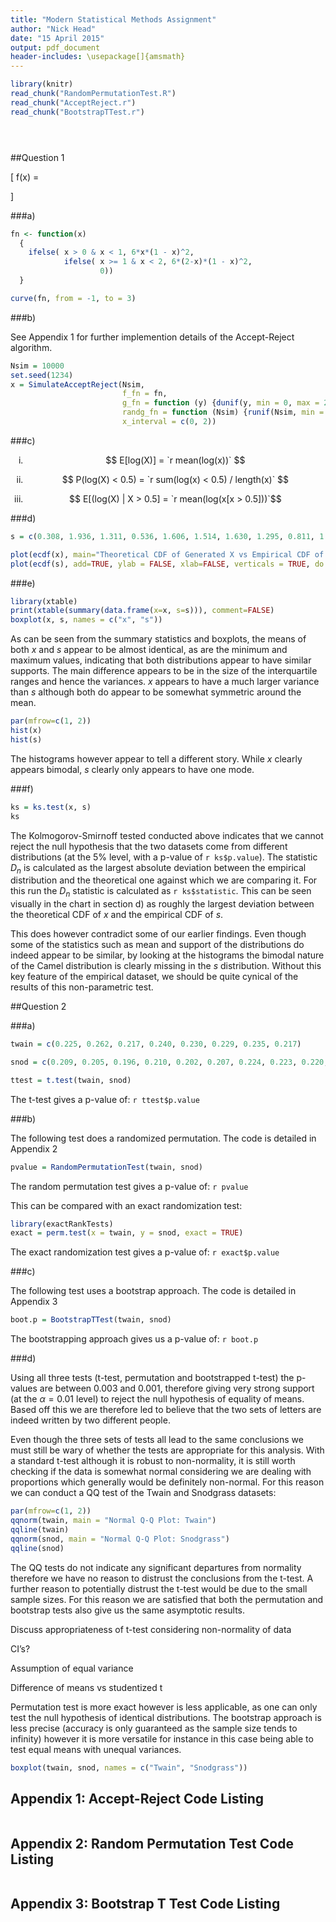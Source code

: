 ```yaml
---
title: "Modern Statistical Methods Assignment"
author: "Nick Head"
date: "15 April 2015"
output: pdf_document
header-includes: \usepackage[]{amsmath}
---
```


```r
library(knitr)
read_chunk("RandomPermutationTest.R")
read_chunk("AcceptReject.r")
read_chunk("BootstrapTTest.r")
```

```r
```
```r
```
```r
```


##Question 1

\[
 f(x) =
  \begin{cases}
   6 x (1 - x)^2        & \text{if } 0 < x < 1 \\
   6 (2 - x) (1 - x)^2  & \text{if } 1 \leq x < 2 \\
   0                    & \text{otherwise}
  \end{cases}
\]

###a)

```r
fn <- function(x) 
  {
    ifelse( x > 0 & x < 1, 6*x*(1 - x)^2, 
            ifelse( x >= 1 & x < 2, 6*(2-x)*(1 - x)^2, 
                    0))
  }

curve(fn, from = -1, to = 3)
```

\newpage

###b)

See Appendix 1 for further implemention details of the Accept-Reject algorithm.

```r
Nsim = 10000
set.seed(1234)
x = SimulateAcceptReject(Nsim, 
                         f_fn = fn,
                         g_fn = function (y) {dunif(y, min = 0, max = 2)},
                         randg_fn = function (Nsim) {runif(Nsim, min = 0, max = 2)},
                         x_interval = c(0, 2))

```

###c)

i) $$ E[log(X)] = `r mean(log(x))` $$ 

ii) $$ P(log(X) < 0.5) = `r sum(log(x) < 0.5) / length(x)` $$  

iii) $$ E[(log(X) | X > 0.5] = `r mean(log(x[x > 0.5]))`$$ 

\newpage

###d)

```r
s = c(0.308, 1.936, 1.311, 0.536, 1.606, 1.514, 1.630, 1.295, 0.811, 1.145, 1.429, 0.811, 0.796, 0.988, 1.969, 1.161, 0.271, 0.053, 0.629, 1.171, 0.056, 1.313, 0.592, 0.934,  0.723)

plot(ecdf(x), main="Theoretical CDF of Generated X vs Empirical CDF of S", col="red")
plot(ecdf(s), add=TRUE, ylab = FALSE, xlab=FALSE, verticals = TRUE, do.points = FALSE, col = "blue")
```

\newpage

###e)

```r
library(xtable)
print(xtable(summary(data.frame(x=x, s=s))), comment=FALSE)
boxplot(x, s, names = c("x", "s"))
```

As can be seen from the summary statistics and boxplots, the means of both $x$ and $s$ appear to be almost identical, as are the minimum and maximum values, indicating that both distributions appear to have similar supports. The main difference appears to be in the size of the interquartile ranges and hence the variances. $x$ appears to have a much larger variance than $s$ although both do appear to be somewhat symmetric around the mean.

```r
par(mfrow=c(1, 2))
hist(x)
hist(s)
```

The histograms however appear to tell a different story. While $x$ clearly appears bimodal, $s$ clearly only appears to have one mode.

###f)

```r
ks = ks.test(x, s)
ks
```

The Kolmogorov-Smirnoff tested conducted above indicates that we cannot reject the null hypothesis that the two datasets come from different distributions (at the 5% level, with a p-value of `r ks$p.value`). The statistic $D_n$ is calculated as the largest absolute deviation between the empirical distribution and the theoretical one against which we are comparing it. For this run the $D_n$ statistic is calculated as `r ks$statistic`. This can be seen visually in the chart in section d) as roughly the largest deviation between the theoretical CDF of $x$ and the empirical CDF of $s$.  

This does however contradict some of our earlier findings. Even though some of the statistics such as mean and support of the distributions do indeed appear to be similar, by looking at the histograms the bimodal nature of the Camel distribution is clearly missing in the $s$ distribution. Without this key feature of the empirical dataset, we should be quite cynical of the results of this non-parametric test.

\newpage

##Question 2

###a)

```r
twain = c(0.225, 0.262, 0.217, 0.240, 0.230, 0.229, 0.235, 0.217)

snod = c(0.209, 0.205, 0.196, 0.210, 0.202, 0.207, 0.224, 0.223, 0.220, 0.201)

ttest = t.test(twain, snod)
```

The t-test gives a p-value of: `r ttest$p.value`

###b)

The following test does a randomized permutation. The code is detailed in Appendix 2 
```r
pvalue = RandomPermutationTest(twain, snod)
```
The random permutation test gives a p-value of: `r pvalue`

This can be compared with an exact randomization test:
```r
library(exactRankTests)
exact = perm.test(x = twain, y = snod, exact = TRUE)
```
The exact randomization test gives a p-value of: `r exact$p.value`

###c)

The following test uses a bootstrap approach. The code is detailed in Appendix 3 

```r
boot.p = BootstrapTTest(twain, snod)
```
The bootstrapping approach gives us a p-value of: `r boot.p`

###d)

Using all three tests (t-test, permutation and bootstrapped t-test) the p-values are between 0.003 and 0.001, therefore giving very strong support (at the $\alpha = 0.01$ level) to reject the null hypothesis of equality of means. Based off this we are therefore led to believe that the two sets of letters are indeed written by two different people. 

Even though the three sets of tests all lead to the same conclusions we must still be wary of whether the tests are appropriate for this analysis. With a standard t-test although it is robust to non-normality, it is still worth checking if the data is somewhat normal considering we are dealing with proportions which generally would be definitely non-normal. For this reason we can conduct a QQ test of the Twain and Snodgrass datasets:

```r
par(mfrow=c(1, 2))
qqnorm(twain, main = "Normal Q-Q Plot: Twain")
qqline(twain)
qqnorm(snod, main = "Normal Q-Q Plot: Snodgrass")
qqline(snod)
```

The QQ tests do not indicate any significant departures from normality therefore we have no reason to distrust the conclusions from the t-test. A further reason to potentially distrust the t-test would be due to the small sample sizes. For this reason we are satisfied that both the permutation and bootstrap tests also give us the same asymptotic results.

Discuss appropriateness of t-test considering non-normality of data

CI's?

Assumption of equal variance

Difference of means vs studentized t

Permutation test is more exact however is less applicable, as one can only test the null hypothesis of identical distributions. The bootstrap approach is less precise (accuracy is only guaranteed as the sample size tends to infinity) however it is more versatile for instance in this case being able to test equal means with unequal variances.


```r
boxplot(twain, snod, names = c("Twain", "Snodgrass"))
```

\newpage

## Appendix 1: Accept-Reject Code Listing

```r
```

\newpage

## Appendix 2: Random Permutation Test Code Listing

```r
```

\newpage

## Appendix 3: Bootstrap T Test Code Listing

```r
```


